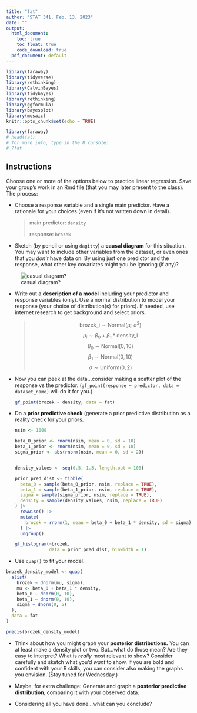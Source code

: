 ```yaml
---
title: "fat"
author: "STAT 341, Feb. 13, 2023"
date: ""
output:
  html_document:
    toc: true
    toc_float: true
    code_download: true
  pdf_document: default
---
```


```r
library(faraway)
library(tidyverse)
library(rethinking)
library(CalvinBayes)
library(tidybayes)
library(rethinking)
library(ggformula)
library(bayesplot)
library(mosaic)
knitr::opts_chunk$set(echo = TRUE)
```

```r
library(faraway)
# head(fat)
# for more info, type in the R console:
# ?fat
```

## Instructions

Choose one or more of the options below to practice linear regression. Save your group's work in an Rmd file (that you may later present to the class). The process:

-   Choose a response variable and a single main predictor. Have a rationale for your choices (even if it's not written down in detail).

    > main predictor: `density`
    >
    > response: `brozek`

-   Sketch (by pencil or using `dagitty`) a **causal diagram** for this situation. You may want to include other variables from the dataset, or even ones that you *don't* have data on. By using just one predictor and the response, what other key covariates might you be ignoring (if any)?

![casual diagram?](casual_diagram.png)

-   Write out a **description of a model** including your predictor and response variables (only). Use a normal distribution to model your response (your choice of distribution(s) for priors). If needed, use internet research to get background and select priors.

    > $$\text{brozek_i} \sim \text{Normal}(\mu_i, \sigma^2)$$ $$\mu_i \sim \beta_0 + \beta_1 * \text{density_i}$$ $$\beta_0 \sim \text{Normal}(0, 10)$$ $$\beta_1 \sim \text{Normal}(0, 10)$$ $$\sigma \sim \text{Uniform}(0, 2)$$

-   Now you can peek at the data...consider making a scatter plot of the response vs the predictor. (`gf_point(response ~ predictor, data = dataset_name)` will do it for you.)

    ```r
    gf_point(brozek ~ density, data = fat)
    ```

-   Do a **prior predictive check** (generate a prior predictive distribution as a reality check for your priors.

    ```r
    nsim <- 1000

    beta_0_prior <- rnorm(nsim, mean = 0, sd = 10)
    beta_1_prior <- rnorm(nsim, mean = 0, sd = 10)
    sigma_prior <- abs(rnorm(nsim, mean = 0, sd = 2))  


    density_values <- seq(0.5, 1.5, length.out = 100)  

    prior_pred_dist <- tibble(
      beta_0 = sample(beta_0_prior, nsim, replace = TRUE),
      beta_1 = sample(beta_1_prior, nsim, replace = TRUE),
      sigma = sample(sigma_prior, nsim, replace = TRUE),
      density = sample(density_values, nsim, replace = TRUE)
    ) |>
      rowwise() |>
      mutate(
        brozek = rnorm(1, mean = beta_0 + beta_1 * density, sd = sigma)
      ) |>
      ungroup()

    gf_histogram(~brozek,
                 data = prior_pred_dist, binwidth = 1)

    ```

-   Use `quap()` to fit your model.

```r
brozek_density_model <- quap(
  alist(
    brozek ~ dnorm(mu, sigma),
    mu <- beta_0 + beta_1 * density,
    beta_0 ~ dnorm(0, 10),
    beta_1 ~ dnorm(0, 10),
    sigma ~ dnorm(0, 5)
  ),
  data = fat
)

precis(brozek_density_model)
```

-   Think about how you might graph your **posterior distributions.** You can at least make a density plot or two. But...what do those mean? Are they easy to interpret? What is *really* most relevant to show? Consider carefully and sketch what you'd *want* to show. If you are bold and confident with your R skills, you can consider also making the graphs you envision. (Stay tuned for Wednesday.)

-   Maybe, for extra challenge: Generate and graph a **posterior predictive distribution**, comparing it with your observed data.

-   Considering all you have done...what can you conclude?

